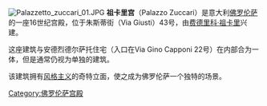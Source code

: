 [[File:Palazzetto_zuccari_01.JPG|thumb]]
'''祖卡里宫'''（Palazzo Zuccari）是意大利[[佛罗伦萨|佛罗伦萨]]的一座16世纪宫殿，位于朱斯蒂街（Via Giusti）43号，由[[费德里科·祖卡里|费德里科·祖卡里]]兴建。

这座建筑与安德烈德尔萨托住宅（入口在Via Gino Capponi 22号）在内部合为一体，但是通常仍视为单独的建筑。

该建筑拥有[[风格主义|风格主义]]的奇特立面，使之成为佛罗伦萨一个独特的场景。
{{coord|43|46|39.13|N|11|15|47.28|E|source:itwiki_type:landmark|display=title}}
{{佛罗伦萨地标}}
[[Category:佛罗伦萨宫殿|Category:佛罗伦萨宫殿]]